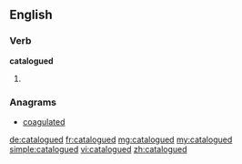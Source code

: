 ==English==

===Verb===
'''catalogued'''

# {{past of|catalogue}}

===Anagrams===
* [[coagulated#English|coagulated]]

[[de:catalogued]]
[[fr:catalogued]]
[[mg:catalogued]]
[[my:catalogued]]
[[simple:catalogued]]
[[vi:catalogued]]
[[zh:catalogued]]
